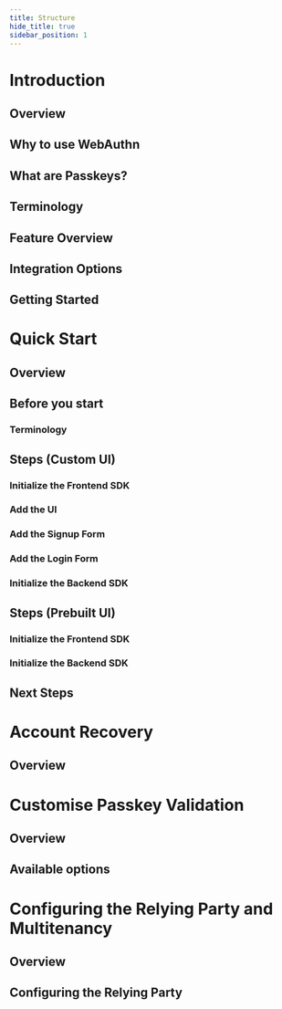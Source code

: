 ```yaml
---
title: Structure 
hide_title: true
sidebar_position: 1
---
```


# Introduction
## Overview
## Why to use WebAuthn
## What are Passkeys?
## Terminology
## Feature Overview
## Integration Options
## Getting Started

# Quick Start
## Overview
## Before you start
### Terminology
## Steps (Custom UI)
### Initialize the Frontend SDK
### Add the UI
### Add the Signup Form
### Add the Login Form
### Initialize the Backend SDK
## Steps (Prebuilt UI)
### Initialize the Frontend SDK
### Initialize the Backend SDK
## Next Steps


# Account Recovery
## Overview

# Customise Passkey Validation
## Overview
## Available options

# Configuring the Relying Party and Multitenancy
## Overview
## Configuring the Relying Party



